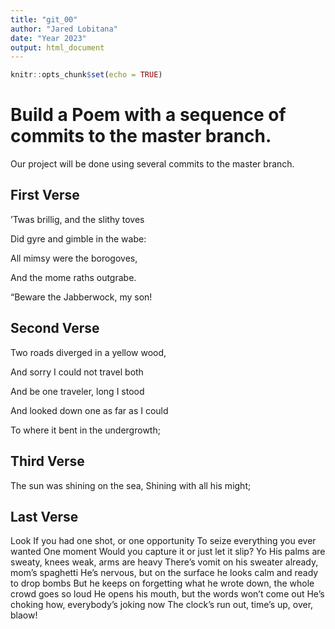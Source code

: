```yaml
---
title: "git_00"
author: "Jared Lobitana"
date: "Year 2023"
output: html_document
---
```


```r
knitr::opts_chunk$set(echo = TRUE)
```
# Build a Poem with a sequence of commits to the master branch.
Our project will be done using several commits to the master branch.
<!-- Do not modify or change any text in "!--" bracketed areas such as this --- these are instructions to
you, if you change any of this the git program will notice it and compromise your git merging strategy !-->

## First Verse 
<!--Put the first five lines of a poem by Lewis Carrol in this section!-->
 ’Twas brillig, and the slithy toves

Did gyre and gimble in the wabe:
      
All mimsy were the borogoves,

And the mome raths outgrabe.
      

“Beware the Jabberwock, my son!


## Second Verse
<!--Put the first five lines of a poem by Robert Frost here!-->
Two roads diverged in a yellow wood,


And sorry I could not travel both


And be one traveler, long I stood


And looked down one as far as I could


To where it bent in the undergrowth;


## Third Verse
<!--Put the first two verses of The Walrus and the Carpenter here!-->
The sun was shining on the sea,
Shining with all his might;


## Last Verse
<!--Put a short poem of your choice 8-20 lines,here!-->
Look
If you had one shot, or one opportunity
To seize everything you ever wanted
One moment
Would you capture it or just let it slip?
Yo
His palms are sweaty, knees weak, arms are heavy
There's vomit on his sweater already, mom's spaghetti
He's nervous, but on the surface he looks calm and ready to drop bombs
But he keeps on forgetting what he wrote down, the whole crowd goes so loud
He opens his mouth, but the words won't come out
He's choking how, everybody's joking now
The clock's run out, time's up, over, blaow!
